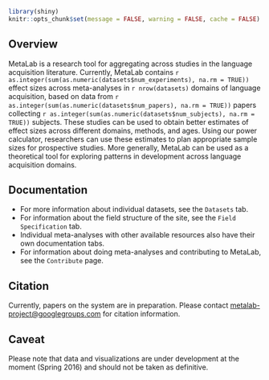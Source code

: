 ```r
library(shiny)
knitr::opts_chunk$set(message = FALSE, warning = FALSE, cache = FALSE)
```

## Overview 

MetaLab is a research tool for aggregating across studies in the language 
acquisition literature. Currently, MetaLab contains
`r as.integer(sum(as.numeric(datasets$num_experiments), na.rm = TRUE))` effect sizes across
meta-analyses in `r nrow(datasets)` domains of language acquisition, based on
data from `r as.integer(sum(as.numeric(datasets$num_papers), na.rm = TRUE))` papers collecting
`r as.integer(sum(as.numeric(datasets$num_subjects), na.rm = TRUE))` subjects. These studies
can be used to obtain better estimates of effect sizes across different domains,
methods, and ages. Using our power calculator, researchers can use these
estimates to plan appropriate sample sizes for prospective studies. More
generally, MetaLab can be used as a theoretical tool for exploring patterns in
development across language acquisition domains.

## Documentation 

+ For more information about individual datasets, see the `Datasets` tab.
+ For information about the field structure of the site, see the `Field Specification` tab. 
+ Individual meta-analyses with other available resources also have their own documentation tabs.
+ For information about doing meta-analyses and contributing to MetaLab, see the `Contribute` page.

## Citation

Currently, papers on the system are in preparation. Please contact [metalab-project@googlegroups.com]() for citation information. 

## Caveat

Please note that data and visualizations are under development at the moment (Spring 2016) and should not be taken as definitive.
